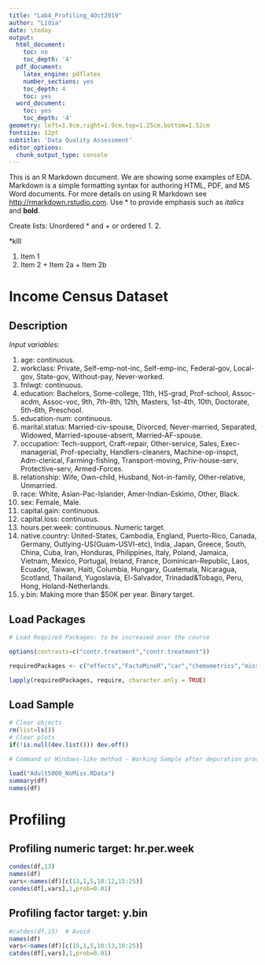 ---
title: "Lab4_Profiling_4Oct2019"
author: "Lídia"
date: \today
output:
  html_document:
    toc: no
    toc_depth: '4'
  pdf_document:
    latex_engine: pdflatex
    number_sections: yes
    toc_depth: 4
    toc: yes
  word_document:
    toc: yes
    toc_depth: '4'
geometry: left=1.9cm,right=1.9cm,top=1.25cm,bottom=1.52cm
fontsize: 12pt
subtitle: 'Data Quality Assessment'
editor_options: 
  chunk_output_type: console
---

This is an R Markdown document. 
We are showing some examples of EDA. Markdown is a simple formatting syntax for authoring HTML, PDF, and MS Word documents. For more details on using R Markdown see <http://rmarkdown.rstudio.com>. Use * to provide emphasis such as *italics* and **bold**.

Create lists: Unordered * and +     or   ordered   1. 2.  

  *klll

  1. Item 1
  2. Item 2
    + Item 2a
    + Item 2b

# Income Census Dataset

## Description 

*Input variables:* 

  1.  age: continuous.
  2.  workclass: Private, Self-emp-not-inc, Self-emp-inc, Federal-gov, Local-gov, State-gov, Without-pay, Never-worked.
  3.  fnlwgt: continuous.
  4.  education: Bachelors, Some-college, 11th, HS-grad, Prof-school, Assoc-acdm, Assoc-voc, 9th, 7th-8th, 12th, Masters, 1st-4th, 10th, Doctorate, 5th-6th, Preschool.
  5.  education-num: continuous.
  6.  marital.status: Married-civ-spouse, Divorced, Never-married, Separated, Widowed, Married-spouse-absent, Married-AF-spouse.
  7.  occupation: Tech-support, Craft-repair, Other-service, Sales, Exec-managerial, Prof-specialty, Handlers-cleaners, Machine-op-inspct, Adm-clerical, Farming-fishing, Transport-moving, Priv-house-serv, Protective-serv, Armed-Forces.
  7.  relationship: Wife, Own-child, Husband, Not-in-family, Other-relative, Unmarried.
  8.  race: White, Asian-Pac-Islander, Amer-Indian-Eskimo, Other, Black.
  9.  sex: Female, Male.
  10.  capital.gain: continuous.
  11.  capital.loss: continuous.
  12.  hours.per.week: continuous. Numeric target.
  13.  native.country: United-States, Cambodia, England, Puerto-Rico, Canada, Germany, Outlying-US(Guam-USVI-etc), India, Japan, Greece, South, China, Cuba, Iran, Honduras, Philippines, Italy, Poland, Jamaica, Vietnam, Mexico, Portugal, Ireland, France, Dominican-Republic, Laos, Ecuador, Taiwan, Haiti, Columbia, Hungary, Guatemala, Nicaragua, Scotland, Thailand, Yugoslavia, El-Salvador, Trinadad&Tobago, Peru, Hong, Holand-Netherlands.
  15.  y.bin: Making more than $50K per year. Binary target.


## Load Packages

```{r}
# Load Required Packages: to be increased over the course

options(contrasts=c("contr.treatment","contr.treatment"))

requiredPackages <- c("effects","FactoMineR","car","chemometrics","missMDA", "factoextra","ggplot2","knitr")

lapply(requiredPackages, require, character.only = TRUE)

```

## Load Sample

```{r}
# Clear objects
rm(list=ls())
# Clear plots
if(!is.null(dev.list())) dev.off()

# Command or Windows-like method - Working Sample after depuration process

load("Adult5000_NoMiss.RData")
summary(df)
names(df)
```

# Profiling

## Profiling numeric target: hr.per.week
```{r}
condes(df,13)
names(df)
vars<-names(df)[c(13,1,5,10:12,15:25)]
condes(df[,vars],1,prob=0.01)
```

## Profiling factor target: y.bin
```{r}
#catdes(df,15)  # Avoid
names(df)
vars<-names(df)[c(15,1,5,10:13,16:25)]
catdes(df[,vars],1,prob=0.01)
```
